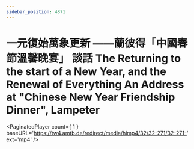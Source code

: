 ```yaml
---
sidebar_position: 4871
---
```



# 一元復始萬象更新 ——蘭彼得「中國春節溫馨晚宴」 談話 The Returning to the start of a New Year, and the Renewal of  Everything An Address at "Chinese New Year Friendship Dinner", Lampeter

<PaginatedPlayer count={ 1 } baseURL='https://tw4.amtb.de/redirect/media/himp4/32/32-271/32-271-' ext='mp4' />